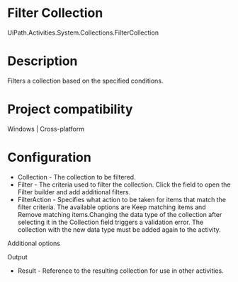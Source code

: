 ﻿# Filter Collection

UiPath.Activities.System.Collections.FilterCollection

# Description

Filters a collection based on the specified conditions.

# Project compatibility

Windows | Cross-platform

# Configuration

* Collection - The collection to be filtered.
* Filter - The criteria used to filter the collection. Click the field to open the Filter builder and add additional filters.
* FilterAction - Specifies what action to be taken for items that match the filter criteria. The available options are Keep matching items and Remove matching items.Changing the data type of the collection after selecting it in the Collection field triggers a validation error. The collection with the new data type must be added again to the activity.

Additional options

Output

* Result - Reference to the resulting collection for use in other activities.
